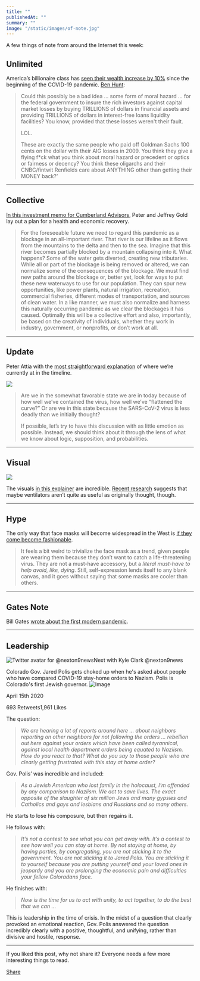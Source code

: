 ```yaml
---
title: ""
publishedAt: ""
summary: ""
image: "/static/images/of-note.jpg"
---
```


A few things of note from around the Internet this week:

Unlimited
---------

America’s billionaire class has [seen their wealth increase by
10%](https://www.fastcompany.com/90494347/american-billionaires-have-gotten-280-billion-richer-since-the-start-of-the-covid-19-pandemic)
since the beginning of the COVID-19 pandemic. [Ben
Hunt](https://www.epsilontheory.com/through-no-fault-of-their-own/):

> Could this possibly be a bad idea ... some form of moral hazard ...
> for the federal government to insure the rich investors against
> capital market losses by buying TRILLIONS of dollars in financial
> assets and providing TRILLIONS of dollars in interest-free loans
> liquidity facilities? You know, provided that these losses weren't
> their fault.
>
> LOL.
>
> These are exactly the same people who paid off Goldman Sachs 100 cents
> on the dollar with their AIG losses in 2009. You think they give a
> flying f\*ck what you think about moral hazard or precedent or optics
> or fairness or decency? You think these oligarchs and their
> CNBC/fintwit Renfields care about ANYTHING other than getting their
> MONEY back?’

* * * * *

Collective
----------

[In this investment memo for Cumberland
Advisors](https://mailchi.mp/cumber.com/cumberland-advisors-market-commentary-covid-19-health-recovery-and-economic-recovery-go-hand-in-hand?e=fdf6aec7bc),
Peter and Jeffrey Gold lay out a plan for a health and economic
recovery.

> For the foreseeable future we need to regard this pandemic as a
> blockage in an all-important river. That river is our lifeline as it
> flows from the mountains to the delta and then to the sea. Imagine
> that this river becomes partially blocked by a mountain collapsing
> into it. What happens? Some of the water gets diverted, creating new
> tributaries. While all or part of the blockage is being removed or
> altered, we can normalize some of the consequences of the blockage. We
> must find new paths around the blockage or, better yet, look for ways
> to put these new waterways to use for our population. They can spur
> new opportunities, like power plants, natural irrigation, recreation,
> commercial fisheries, different modes of transportation, and sources
> of clean water. In a like manner, we must also normalize and harness
> this naturally occurring pandemic as we clear the blockages it has
> caused. Optimally this will be a collective effort and also,
> importantly, be based on the creativity of individuals, whether they
> work in industry, government, or nonprofits, or don’t work at all.

* * * * *

Update
------

Peter Attia with the [most straightforward
explanation](https://peterattiamd.com/covid-19-whats-wrong-with-the-models/)
of where we’re currently at in the timeline.

[![](https://bucketeer-e05bbc84-baa3-437e-9518-adb32be77984.s3.amazonaws.com/public/images/91f66e28-e473-4775-aeff-17da256508ed_1638x1638.jpeg)](https://cdn.substack.com/image/fetch/f_auto,q_auto:good,fl_progressive:steep/https%3A%2F%2Fbucketeer-e05bbc84-baa3-437e-9518-adb32be77984.s3.amazonaws.com%2Fpublic%2Fimages%2F91f66e28-e473-4775-aeff-17da256508ed_1638x1638.jpeg)

> Are we in the somewhat favorable state we are in today because of how
> well we’ve contained the virus, how well we’ve “flattened the curve?”
> Or are we in this state because the SARS-CoV-2 virus is less deadly
> than we initially thought?
>
> If possible, let’s try to have this discussion with as little emotion
> as possible. Instead, we should think about it through the lens of
> what we know about logic, supposition, and probabilities.

* * * * *

Visual
------

[![](https://bucketeer-e05bbc84-baa3-437e-9518-adb32be77984.s3.amazonaws.com/public/images/a9a3d881-4dd2-4d6b-8d16-88025998eeb1_600x914.png)](https://cdn.substack.com/image/fetch/f_auto,q_auto:good,fl_progressive:steep/https%3A%2F%2Fbucketeer-e05bbc84-baa3-437e-9518-adb32be77984.s3.amazonaws.com%2Fpublic%2Fimages%2Fa9a3d881-4dd2-4d6b-8d16-88025998eeb1_600x914.png)

The visuals [in this
explainer](https://graphics.reuters.com/HEALTH-CORONAVIRUS/VENTILATORS/oakvekyxvrd/index.html)
are incredible. [Recent
research](https://www.statnews.com/2020/04/21/coronavirus-analysis-recommends-less-reliance-on-ventilators/)
suggests that maybe ventilators aren’t quite as useful as originally
thought, though.

* * * * *

Hype
----

The only way that face masks will become widespread in the West is [if
they come become
fashionable](https://www.highsnobiety.com/p/face-masks-trend-resale-market/).

> It feels a bit weird to trivialize the face mask as a trend, given
> people are wearing them because they don’t want to catch a
> life-threatening virus. They are not a must-have accessory, but a
> *literal must-have to help avoid, like, dying*. Still, self-expression
> lends itself to any blank canvas, and it goes without saying that some
> masks are cooler than others.

* * * * *

Gates Note
----------

Bill Gates [wrote about the first modern
pandemic](https://www.gatesnotes.com/Health/Pandemic-Innovation).

* * * * *

Leadership
----------

[](https://twitter.com/nexton9news/status/1250550900956905473?s=20)

![Twitter avatar for
@nexton9news](https://cdn.substack.com/image/twitter_name/w_36/nexton9news.jpg)Next
with Kyle Clark @nexton9news

Colorado Gov. Jared Polis gets choked up when he's asked about people
who have compared COVID-19 stay-home orders to Nazism. Polis is
Colorado's first Jewish governor.
![Image](https://cdn.substack.com/image/upload/w_728,c_limit/l_twitter_play_button_rvaygk,w_120/on1r5xb2q6pwmf2nixol)

April 15th 2020

693 Retweets1,961 Likes

The question:

> *We are hearing a lot of reports around here … about neighbors
> reporting on other neighbors for not following the orders … rebellion
> out here against your orders which have been called tyrannical,
> against local health department orders being equated to Naziism. How
> do you react to that? What do you say to those people who are clearly
> getting frustrated with this stay at home order?*

Gov. Polis’ was incredible and included:

> *As a Jewish American who lost family in the holocaust, I’m offended
> by any comparison to Naziism. We act to save lives. The exact opposite
> of the slaughter of six million Jews and many gypsies and Catholics
> and gays and lesbians and Russians and so many others.*

He starts to lose his composure, but then regains it.

He follows with:

> *It’s not a contest to see what you can get away with. It’s a contest
> to see how well you can stay at home. By not staying at home, by
> having parties, by congregating, you are not sticking it to the
> government. You are not sticking it to Jared Polis. You are sticking
> it to yourself because you are putting yourself and your loved ones in
> jeopardy and you are prolonging the economic pain and difficulties
> your fellow Coloradans face.*

He finishes with:

> *Now is the time for us to act with unity, to act together, to do the
> best that we can …*

This is leadership in the time of crisis. In the midst of a question
that clearly provoked an emotional reaction, Gov. Polis answered the
question incredibly clearly with a positive, thoughtful, and unifying,
rather than divisive and hostile, response.

* * * * *

If you liked this post, why not share it? Everyone needs a few more
interesting things to read.

[Share](https://ofnote.substack.com/p/week-of-april-20-2020?&utm_source=substack&utm_medium=email&utm_content=share&action=share)
